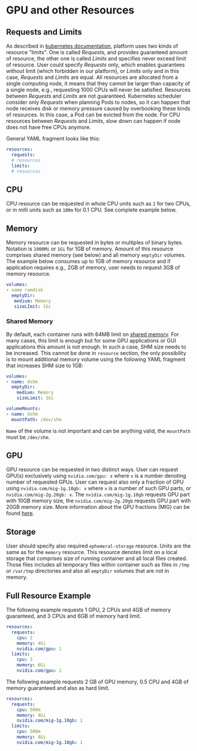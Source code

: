# GPU and other Resources

## Requests and Limits

As described in [kubernetes documentation](https://kubernetes.io/docs/concepts/configuration/manage-resources-containers/), platform uses two kinds of resource "limits". One is called *Requests*, and provides guaranteed amount of resource, the other one is called *Limits* and specifies never exceed limit of resource. User could specify *Requests* only, which enables guarantees without limit (which forbidden in our platform), or *Limits* only and in this case, *Requests* and *Limits* are equal. All resources are allocated from a single computing node, it means that they cannot be larger than capacity of a single node, e.g., requesting 1000 CPUs will never be satisfied. Resources between *Requests* and *Limits* are not guaranteed. Kubernetes scheduler consider only *Requests* when planning Pods to nodes, so it can happen that node receives disk or memory pressure caused by overbooking these kinds of resources. In this case, a Pod can be evicted from the node. For CPU resources between *Requests* and *Limits*, slow down can happen if node does not have free CPUs anymore.

General YAML fragment looks like this:
```yaml
resources:
  requests:
  # resources
  limits:
  # resources
```

## CPU

CPU resource can be requested in whole CPU units such as `2` for two CPUs, or in milli units such as `100m` for 0.1 CPU. See complete example below.

## Memory

Memory resource can be requested in bytes or multiples of binary bytes. Notation is `1000Mi` or `1Gi` for 1GB of memory. Amount of this resource comprises shared memory (see below) and all memory `emptyDir` volumes. The example below consumes up to 1GB of memory resource and if application requires e.g., 2GB of memory, user needs to request 3GB of memory resource.

```yaml
volumes:
- name ramdisk
  emptyDir:
   medium: Memory
   sizeLImit: 1Gi
```

### Shared Memory

By default, each container runs with 64MB limit on [shared memory](https://man7.org/linux/man-pages/man7/shm_overview.7.html). For many cases, this limit is enough but for some GPU applications or GUI applications this amount is not enough. In such a case, SHM size needs to be increased. This cannot be done in `resource` section, the only possibility is to mount additional memory volume using the following YAML fragment that increases SHM size to 1GB:

```yaml
volumes:
- name: dshm
  emptyDir:
    medium: Memory
    sizeLimit: 1Gi

volumeMounts:
- name: dshm
  mountPath: /dev/shm
```

`Name` of the volume is not important and can be anything valid, the `mountPath` must be `/dev/shm`.

## GPU

GPU resource can be requested in two distinct ways. User can request GPU(s) exclusively using `nvidia.com/gpu: x` where `x` is a number denoting number of requested GPUs. User can request also only a fraction of GPU using `nvidia.com/mig-1g.10gb: x` where `x` is a number of such GPU parts, or `nvidia.com/mig-2g.20gb: x`. The `nvidia.com/mig-1g.10gb` requests GPU part with 10GB memory size, the `nvidia.com/mig-2g.20gb` requests GPU part with 20GB memory size. More information about the GPU fractions (MIG) can be found [here](https://docs.nvidia.com/datacenter/tesla/mig-user-guide/index.html). 

## Storage

User should specify also required `ephemeral-storage` resource. Units are the same as for the `memory` resource. This resource denotes limit on a local storage that comprises size of running container and all local files created. Those files includes all temporary files within container such as files in `/tmp` or `/var/tmp` directories and also all `emptyDir` volumes that are not in memory.

## Full Resource Example

The following example requests 1 GPU, 2 CPUs and 4GB of memory guaranteed, and 3 CPUs and 6GB of memory hard limit.

```yaml
resources:
  requests:
    cpu: 2
    memory: 4Gi
    nvidia.com/gpu: 1
  limits:
    cpu: 3
    memory: 6Gi
    nvidia.com/gpu: 1
```

The following example requests 2 GB of GPU memory, 0.5 CPU and 4GB of memory guaranteed and also as hard limit.

```yaml
resources:
  requests:
    cpu: 500m
    memory: 4Gi
    nvidia.com/mig-1g.10gb: 1
  limits:
    cpu: 500m
    memory: 4Gi
    nvidia.com/mig-1g.10gb: 1
```

